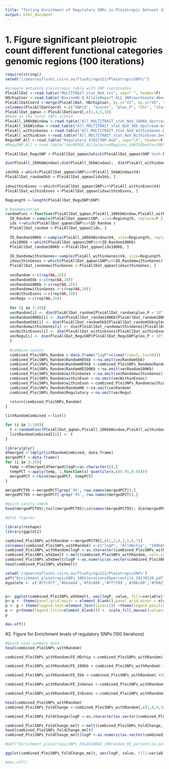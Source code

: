 ---
title: "Testing Enrichment of Regulatory SNPs in Pleiotropic Dataset 100 Iterations"
output: html_document
---

# 1. Figure significant pleiotropic count different functional categories genomic regions (100 iterations)
```{r}

require(stringi)
setwd("//pearceyflush1.csiro.au/flush1/ngu121/PleiotropicSNPs/")

#prepare metadata pleiotropic table with SNP coordinates
PleiAllDat <-read.table("MULTITRAIT_stat_NoX.txt", sep=" ", header=F)
HDchipCoor <-read.table("BovineHD_B_AlleleReport_ALL_SNPcoordinate.4bed", sep="\t", header=F)
PleiAllDatCoord <-merge(PleiAllDat, HDchipCoor, by.x="V1", by.y="V4", sort=F)
colnames(PleiAllDatCoord) <-c("SNPid", "Scores", "pleo_P", "Chr", "start", "end")
PleiAllDat_qqman <-PleiAllDatCoord[,c(1,4,5,3)] 
#Read in the total SNPs within 
PleiAll_100kbWindow <-read.table("All_MULTITRAIT_stat_NoX_100Kb_Upstream.bed", sep="\t", header=F)
PleiAll_5kbWindow <-read.table("All_MULTITRAIT_stat_NoX_5Kb_Upstream.bed", sep="\t", header=F)
PleiAll_withinGenes <-read.table("All_MULTITRAIT_stat_NoX_WithinGenes.bed", sep="\t", header=F)
PleiAll_withinExon <-read.table("All_MULTITRAIT_stat_NoX_WithinExon.bed",sep="\t", header=F )
ReguSNP_All <-read.table("Regulatory_47657SNP.bed", sep="\t", header=F)
#ReguSNP_All <-read.table("datMERGE_ALLSelectedRegions_SORTEDbedtoolMERGED_OverlapIlluminaHDchip.4bedt", sep="\t", header=F)

PleiAllDat_ReguSNP <-PleiAllDat_qqman[which(PleiAllDat_qqman$SNP %in% ReguSNP_All$V4),]

dim(PleiAll_100kbWindow);dim(PleiAll_5kbWindow);  dim(PleiAll_withinGenes); dim(PleiAll_withinExon);dim(ReguSNP_All);dim(PleiAllDat_ReguSNP)

idx5kb <-which(PleiAllDat_qqman$SNP%in%PleiAll_5kbWindow$V4)
PleiAllDat_random5kb <-PleiAllDat_qqman[idx5kb, ]
  
idxwithinExons <-which(PleiAllDat_qqman$SNP%in%PleiAll_withinExon$V4)
PleiAllDat_withinExons <-PleiAllDat_qqman[idxwithinExons, ]

RegLength <-length(PleiAllDat_ReguSNP$SNP)

# Randomization 
randomFunc <-function(PleiAllDat_qqman,PleiAll_100kbWindow,PleiAll_withinGenes,PleiAllDat_random5kb,PleiAllDat_withinExons,PleiAllDat_ReguSNP){
  ID_Random <-sample(PleiAllDat_qqman$SNP, size=RegLength, replace=F )
  idx <-which(PleiAllDat_qqman$SNP%in%ID_Random )
  PleiAllDat_random <-PleiAllDat_qqman[idx, ]
  
  ID_Random100Kb <-sample(PleiAll_100kbWindow$V4, size=RegLength, replace=F )
  idx100Kb <-which(PleiAllDat_qqman$SNP%in%ID_Random100Kb)
  PleiAllDat_random100Kb <-PleiAllDat_qqman[idx100Kb, ]
  
  ID_RandomwithinGenes<-sample(PleiAll_withinGenes$V4, size=RegLength , replace=F )
  idxwithinGenes <-which(PleiAllDat_qqman$SNP%in%ID_RandomwithinGenes)
  PleiAllDat_randomwithinGenes <-PleiAllDat_qqman[idxwithinGenes, ]
  
  vecRandom <-c(rep(NA,20))
  vecRandom5kb <-c(rep(NA,20))
  vecRandom100Kb <-c(rep(NA,20))
  vecRandomwithinGenes <-c(rep(NA,20))
  vecWithinExons <-c(rep(NA,20))
  vecRegu <-c(rep(NA,20))
  
  for (i in 3:20){
  vecRandom[i] <- dim(PleiAllDat_random[PleiAllDat_random$pleo_P < 10^-(i),])[1]
  vecRandom100Kb[i] <- dim(PleiAllDat_random100Kb[PleiAllDat_random100Kb$pleo_P < 10^-(i),])[1]
  vecRandom5kb[i] <- dim(PleiAllDat_random5kb[PleiAllDat_random5kb$pleo_P < 10^-(i),])[1]
  vecRandomwithinGenes[i] <- dim(PleiAllDat_randomwithinGenes[PleiAllDat_randomwithinGenes$pleo_P < 10^-(i),])[1]
  vecWithinExons[i] <- dim(PleiAllDat_withinExons[PleiAllDat_withinExons$pleo_P < 10^-(i),])[1]
  vecRegu[i] <- dim(PleiAllDat_ReguSNP[PleiAllDat_ReguSNP$pleo_P < 10^-(i),])[1]
  }
  
  #combine counts 
  combined_PleiSNPs_Random <-data.frame("logP"=c(seq(from=3, to=20)))
  combined_PleiSNPs_Random$RandomHD5kb <-na.omit(vecRandom5kb)
  combined_PleiSNPs_Random$RandomHD5kb <-combined_PleiSNPs_Random$RandomHD5kb*43130/30384
  combined_PleiSNPs_Random$RandomHD100Kb <-na.omit(vecRandom100Kb)
  combined_PleiSNPs_Random$withinGenes <-na.omit(vecRandomwithinGenes)
  combined_PleiSNPs_Random$withinExon <-na.omit(vecWithinExons)
  combined_PleiSNPs_Random$withinExon <-combined_PleiSNPs_Random$withinExon*43130/10003
  combined_PleiSNPs_Random$RandomHD <-na.omit(vecRandom)
  combined_PleiSNPs_Random$Regulatory <-na.omit(vecRegu)
  
  return(combined_PleiSNPs_Random)
}

listRandomCombined <-list()

for (i in 1:100){
  t <-randomFunc(PleiAllDat_qqman,PleiAll_100kbWindow,PleiAll_withinGenes,PleiAllDat_random5kb,PleiAllDat_withinExons,PleiAllDat_ReguSNP)
  listRandomCombined[[i]] <- t
}

library(plyr)
dfmerged <-ldply(listRandomCombined, data.frame)
mergedPCT <-data.frame()
for (i in 3:20){
  temp <-dfmerged[dfmerged$logP==as.character(i),]
  tempPCT <-apply(temp, 2,function(x) quantile(x,c(0.05,0.95)))
  mergedPCT <-rbind(mergedPCT, tempPCT)
}

mergedPCT95 <-mergedPCT[grep('95', row.names(mergedPCT)),]
mergedPCT05 <-mergedPCT[-grep('95', row.names(mergedPCT)),]

#quick sanity check
head(mergedPCT95);tail(mergedPCT95);colnames(mergedPCT95); dim(mergedPCT95)

#plot figures 

library(reshape)
library(ggplot2)

combined_PleiSNPs_withRandom <-mergedPCT95[,c(1,2,4,3,5,6,7)]
colnames(combined_PleiSNPs_withRandom) <-c("logP", "AllHDchip", "100kbUpstream", "5kbUpstream", "Genes", "Exons","HPRS-Regions")
combined_PleiSNPs_withRandom$logP <-as.character(combined_PleiSNPs_withRandom$logP)
combined_PleiSNPs_w5kbmelt <-melt(combined_PleiSNPs_withRandom, vars.id="logP")
combined_PleiSNPs_w5kbmelt$logP <-as.numeric(as.vector(combined_PleiSNPs_w5kbmelt$logP))
head(combined_PleiSNPs_w5kbmelt)

setwd('//pearceyflush1.csiro.au/flush1/ngu121/PleiotropicSNPs')
pdf("Enrichment_pleiotropicSNPs_100iterations95percentile_20170128.pdf", width=8,height=7)
mypalete <- c('#7fc97f','#beaed4','#fdc086','#ffff99','#386cb0','#f0027f','#bf5b17')


p<- ggplot(combined_PleiSNPs_w5kbmelt, aes(logP, value, fill=variable))+ theme_bw() + geom_bar(stat="identity",position="dodge")+ theme(axis.text.x=element_text(size=18))+theme(axis.text.y=element_text(size=18)) + theme(axis.title=element_text(size=18))+ xlab("-logP") +ylab("SNP count") +scale_x_continuous(breaks = seq(from=3,to= 20,by=1))
p<-p +  theme(panel.grid.major = element_blank(),panel.grid.minor = element_blank())
p <- p + theme(legend.text=element_text(size=12)) +theme(legend.position=c(.85,.85))
p <- p+theme(legend.title=element_blank()) +  scale_fill_manual(values=mypalete)
p

dev.off()

```
#2. Figure for Enrichment levels of regulatory SNPs (100 Iterations)
```{r}
#quick view summary data
head(combined_PleiSNPs_withRandom)

combined_PleiSNPs_withRandom$FE_HDchip <-combined_PleiSNPs_withRandom$`43k_Regulatory`/combined_PleiSNPs_withRandom$rd43k_HDchip

combined_PleiSNPs_withRandom$FE_100kb <-combined_PleiSNPs_withRandom$`43k_Regulatory`/combined_PleiSNPs_withRandom$rd43k_100kbUpstream

combined_PleiSNPs_withRandom$FE_5kb <-combined_PleiSNPs_withRandom$`43k_Regulatory`/combined_PleiSNPs_withRandom$`5kbUpstream`

combined_PleiSNPs_withRandom$FE_InGenes <-combined_PleiSNPs_withRandom$`43k_Regulatory`/combined_PleiSNPs_withRandom$rd43k_InGenes

combined_PleiSNPs_withRandom$FE_InExons <-combined_PleiSNPs_withRandom$`43k_Regulatory`/combined_PleiSNPs_withRandom$InExons

head(combined_PleiSNPs_withRandom)
combined_PleiSNPs_FoldChange <-combined_PleiSNPs_withRandom[,c(1,8,9,10,11,12)]

combined_PleiSNPs_FoldChange$logP <-as.character(as.vector(combined_PleiSNPs_FoldChange$logP))

combined_PleiSNPs_FoldChange_melt <-melt(combined_PleiSNPs_FoldChange, vars.id="logP")
head(combined_PleiSNPs_FoldChange_melt)
combined_PleiSNPs_FoldChange_melt$logP <-as.numeric(as.vector(combined_PleiSNPs_FoldChange_melt$logP))

#pdf("Enrichment_pleiotropicSNPs_FOLDCHANGE_100random_95_percentile.pdf", width=7,height=5)

ggplot(combined_PleiSNPs_FoldChange_melt, aes(logP, value, fill=variable))+ geom_bar(stat="identity",position="dodge")+ theme_bw()+ theme(axis.text.x=element_text(size=18))+theme(axis.text.y=element_text(size=18)) + theme(axis.title=element_text(size=18))+ xlab("-logP") +ylab("Fold enrichment")+scale_x_continuous(breaks = seq(from=3,to= 20,by=1))+theme(legend.position=c(.15,.75))+theme(legend.text=element_text(size=18)) +theme(legend.title=element_blank())

#dev.off()
```

